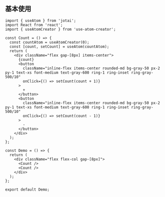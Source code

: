 ## 基本使用

```tsx
import { useAtom } from 'jotai';
import React from 'react';
import { useAtomCreator } from 'use-atom-creator';

const Count = () => {
  const countAtom = useAtomCreator(0);
  const [count, setCount] = useAtom(countAtom);
  return (
    <div className="flex gap-[8px] items-center">
      {count}
      <button
        className="inline-flex items-center rounded-md bg-gray-50 px-2 py-1 text-xs font-medium text-gray-600 ring-1 ring-inset ring-gray-500/10"
        onClick={() => setCount(count + 1)}
      >
        +
      </button>
      <button
        className="inline-flex items-center rounded-md bg-gray-50 px-2 py-1 text-xs font-medium text-gray-600 ring-1 ring-inset ring-gray-500/10"
        onClick={() => setCount(count - 1)}
      >
        -
      </button>
    </div>
  );
};

const Demo = () => {
  return (
    <div className="flex flex-col gap-[8px]">
      <Count />
      <Count />
    </div>
  );
};

export default Demo;
```
